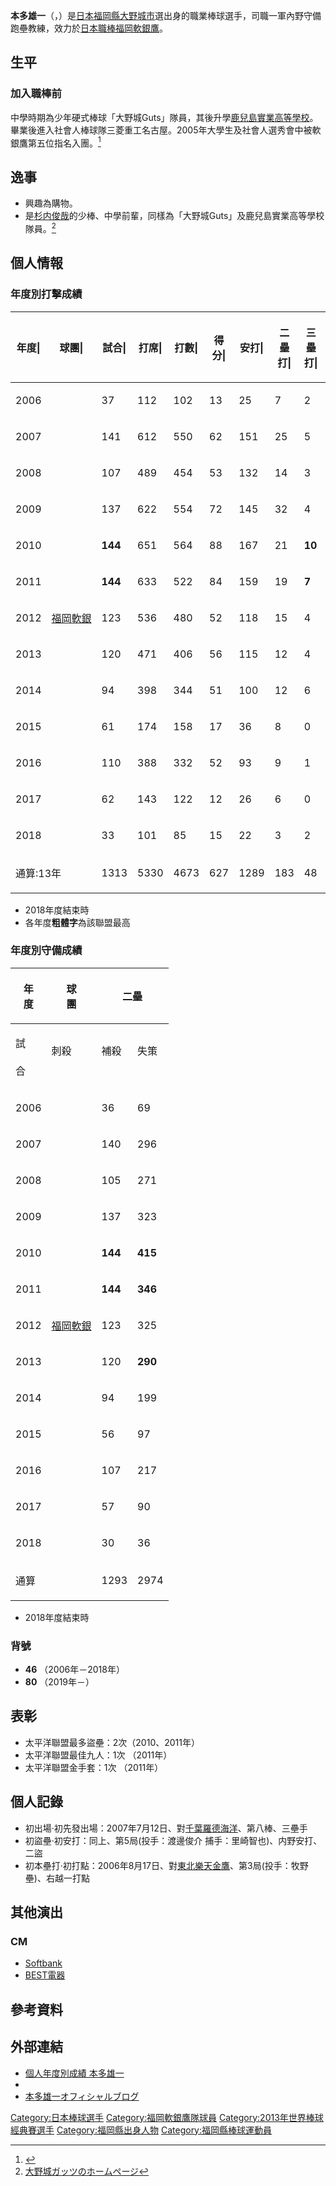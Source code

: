 {{Infobox NPB player|
|name=本多雄一|
|image=HAWKS46-HONDA.jpg|
|width=300|
|position=一軍內野守備跑壘教練|
|team=福岡軟銀鷹|
|number=80|
|bats=左|
|throws=右|
|birthdate={{birth_date_and_age|1984|11|19|mf=y}}|
|birthplace={{JPN}}[[福岡縣|福岡縣]][[大野城市|大野城市]]|
|debutdate=8月4日
|debutyear=2006年
|debutteam=福岡軟銀鷹
|statyear=2018年球季
|stat1label=打擊率
|stat1value=0.276
|stat2label=全壘打
|stat2value=15
|stat3label=打點
|stat3value=347
|stat4label=盜壘
|stat4value=342
|teams=<nowiki></nowiki>
* [[鹿兒島實業高等學校|鹿兒島實業高等學校]]
* 三菱重工名古屋
* [[福岡軟銀鷹|福岡軟銀鷹]]（2006年－2018年）
'''教練時期'''
* [[福岡軟銀鷹|福岡軟銀鷹]]一軍內野守備跑壘教練（2019年－）
}}

'''本多雄一'''（{{jpn|j=本多 雄一|hg=ほんだ ゆういち|rm=Honda Yuuichi}}，{{bd|1984年|11月19日|catIdx=Honda, Yuuichi}}）是[[日本|日本]][[福岡縣|福岡縣]][[大野城市|大野城市]]選出身的職業棒球選手，司職一軍內野守備跑壘教練，效力於[[日本職棒|日本職棒]][[福岡軟銀鷹|福岡軟銀鷹]]。

==生平==
===加入職棒前===
中學時期為少年硬式棒球「大野城Guts」隊員，其後升學[[鹿兒島實業高等學校|鹿兒島實業高等學校]]。畢業後進入社會人棒球隊三菱重工名古屋。2005年大學生及社會人選秀會中被軟銀鷹第五位指名入團。<ref>{{Cite web |url=http://www.softbankhawks.co.jp/team/player/detail/46.html |title=福岡ソフトバンクホークス＞選手名鑑・内野手＞本多　雄一 |accessdate=2010-01-16 |archive-date=2010-01-11 |archive-url=https://web.archive.org/web/20100111210814/http://www.softbankhawks.co.jp/team/player/detail/46.html |dead-url=no }}</ref>

==逸事==
*興趣為購物。
*是[[杉内俊哉|杉内俊哉]]的少棒、中學前輩，同樣為「大野城Guts」及鹿兒島實業高等學校隊員。<ref>[https://archive.is/20120711213926/onojyoguts.web.fc2.com/profil.htm 大野城ガッツのホームページ]</ref>

== 個人情報 ==
=== 年度別打擊成績 ===
{| class="wikitable" style="text-align:right; font-size:small"
|-bgcolor="#efefef"
!年度|!!球團|!!試合|!!打席|!!打數|!!得分|!!安打|!!二<br>壘<br>打|!!三<br>壘<br>打|!!全<br>壘<br>打|!!壘<br>打<br>數|!!打點|!!盜壘|!!盜<br>壘<br>刺|!!觸擊|!!犧<br>牲<br>打|!!保送|!!敬遠|!!觸身|!!三振|!!雙殺|!!打<br>擊<br>率|!!上<br>壘<br>率|!!長<br>打<br>率|!!OPS
|-
|style="text-align: center;"|2006
|rowspan="13" style="text-align:center; white-space:nowrap;"|[[福岡軟銀鷹|福岡軟銀]]
|37||112||102||13||25||7||2||2||42||8||2||0||5||0||5||0||0||28||0||.245||.280||.412||.692
|-
|style="text-align: center;"|2007
|141||612||550||62||151||25||5||2||192||42||34||13||23||2||35||0||2||112||5||.275||.319||.349||.668
|-
|style="text-align: center;"|2008
|107||489||454||53||132||14||3||3||161||38||29||13||6||4||23||0||2||75||1||.291||.325||.355||.680
|-
|style="text-align: center;"|2009
|137||622||554||72||145||32||4||1||188||41||43||10||18||2||44||0||4||95||5||.262||.320||.339||.659
|-
|style="text-align: center;"|2010
|'''144'''||651||564||88||167||21||'''10'''||3||217||39||'''59'''||'''21'''||50||3||29||1||5||81||8||.296||.334||.385||.719
|-
|style="text-align: center;"|2011
|'''144'''||633||522||84||159||19||'''7'''||0||192||43||'''60'''||'''17'''||'''53'''||4||53||0||1||78||4||.305||.367||.368||.735
|-
|style="text-align:center;"|2012
|123||536||480||52||118||15||4||0||141||31||34||7||14||4||37||0||1||65||6||.246||.299||.294||.593
|-
|style="text-align:center;"|2013
|120||471||406||56||115||12||4||2||141||37||22||6||19||2||42||1||2||62||1||.283||.352||.347||.699
|-
|style="text-align:center;"|2014
|94||398||344||51||100||12||6||0||124||21||23||6||16||3||33||2||2||47||10||.291||.353||.360||.714
|-
|style="text-align:center;"|2015
|61||174||158||17||36||8||0||0||44||4||5||4||6||0||9||0||1||36||2||.228||.274||.278||.552
|-
|style="text-align:center;"|2016
|110||388||332||52||93||9||1||1||107||27||23||7||19||3||33||0||1||51||6||.280||.344||.322||.666
|-
|style="text-align:center;"|2017
|62||143||122||12||26||6||0||0||32||8||3||2||9||0||12||0||0||20||2||.213||.284||.262||.546
|-
|style="text-align: center;"|2018
|33||101||85||15||22||3||2||1||32||8||5||1||5||3||8||0||0||17||1||.259||.313||.376||.689
|-
!colspan="2"|通算:13年
|1313||5330||4673||627||1289||183||48||15||1613||347||342||107||243||30||363||4||21||767||51||.276||.329||.345||.674
|}
* 2018年度結束時
* 各年度'''粗體字'''為該聯盟最高

=== 年度別守備成績 ===
{|class="wikitable" style="text-align:right; font-size: small;"
!rowspan="2"|年<br />度!!rowspan="2"|球<br />團!!colspan="6"|二壘!!colspan="6"|游擊
|-style="line-height:1.25em; text-align:center;"
!試<br /><br />合!!刺殺<br /><br />!!補殺<br /><br />!!失策<br /><br />!!併殺<br /><br />!!守備率<br /><br />!!試<br /><br />合!!刺<br /><br />殺!!補<br /><br />殺!!失<br /><br />策!!併<br /><br />殺!!守<br />備<br />率
|-
|style="text-align:center;"|2006
|rowspan="13" style="text-align:center; white-space:nowrap;"|[[福岡軟銀鷹|福岡軟銀]]
|36||69||87||1||12||.994||colspan="6" style="text-align: center;"|-
|-
|style="text-align:center;"|2007
|140||296||405||8||77||.989||colspan="6" style="text-align: center;"|-
|-
|style="text-align:center;"|2008
|105||271||311||8||61||.986||colspan="6" style="text-align: center;"|-
|-
|style="text-align:center;"|2009
|137||323||420||8||82||.989||colspan="6" style="text-align: center;"|-
|-
|style="text-align:center;"|2010
|'''144'''||'''415'''||408||11||92||.987||colspan="6" style="text-align: center;"|-
|-
|style="text-align:center;"|2011
|'''144'''||'''346'''||386||6||'''75'''||'''.992'''||colspan="6" style="text-align: center;"|-
|-
|style="text-align:center;"|2012
|123||325||369||7||70||'''.990'''||1||0||0||0||0||----
|-
|style="text-align:center;"|2013
|120||'''290'''||'''404'''||9||'''72'''||.987||colspan="6" style="text-align: center;"|-
|-
|style="text-align:center;"|2014
|94||199||305||6||45||.988||colspan="6" style="text-align: center;"|-
|-
|style="text-align:center;"|2015
|56||97||115||4||22||.981||1||0||0||0||0||----
|-
|style="text-align:center;"|2016
|107||217||258||5||53||.990||colspan="6" style="text-align: center;"|-
|-
|style="text-align:center;"|2017
|57||90||102||1||11||.995||colspan="6" style="text-align: center;"|-
|-
|style="text-align:center;"|2018
|30||36||69||1||12||.991||colspan="6" style="text-align: center;"|-
|-
!colspan="2"|通算
|1293||2974||3639||75||684||.989||2||0||0||0||0||----
|}
* 2018年度結束時

=== 背號 ===
* '''46''' （2006年－2018年）
* '''80''' （2019年－）

==表彰==
*太平洋聯盟最多盜壘：2次（2010、2011年）
*太平洋聯盟最佳九人：1次 （2011年）
*太平洋聯盟金手套：1次 （2011年）

==個人記錄==
*初出場‧初先發出場：2007年7月12日、對[[千葉羅德海洋|千葉羅德海洋]]、第八棒、三壘手
*初盜壘‧初安打：同上、第5局(投手：渡邊俊介 捕手：里崎智也)、内野安打、二盜
*初本壘打‧初打點：2006年8月17日、對[[東北樂天金鷹|東北樂天金鷹]]、第3局(投手：牧野壘)、右越一打點

==其他演出==
===CM===
*[[Softbank|Softbank]]
*[[BEST電器|BEST電器]]

== 參考資料 ==
{{reflist}}

==外部連結==
* [https://npb.jp/bis/players/41445112.html 個人年度別成績 本多雄一] {{Wayback|url=https://npb.jp/bis/players/41445112.html |date=20210118203011 }} {{ja icon}} 
* {{Baseballstats|brm=honda-001yui}}
* [http://ameblo.jp/pon-slugger/ 本多雄一オフィシャルブログ] {{Wayback|url=http://ameblo.jp/pon-slugger/ |date=20101226074603 }} 

{{福岡軟體銀行鷹球團球員名單}}
{{福岡軟體銀行鷹球團2011球員名單}}
{{福岡軟體銀行鷹球團2010球員名單}}
{{2013年世界棒球經典賽日本代表隊選手|state=collapsed}}
{{太平洋聯盟最多盜壘}}
{{DEFAULTSORT:Honda, Yuuichi}}
[[Category:日本棒球選手|Category:日本棒球選手]]
[[Category:福岡軟銀鷹隊球員|Category:福岡軟銀鷹隊球員]]
[[Category:2013年世界棒球經典賽選手|Category:2013年世界棒球經典賽選手]]
[[Category:福岡縣出身人物|Category:福岡縣出身人物]]
[[Category:福岡縣棒球運動員|Category:福岡縣棒球運動員]]